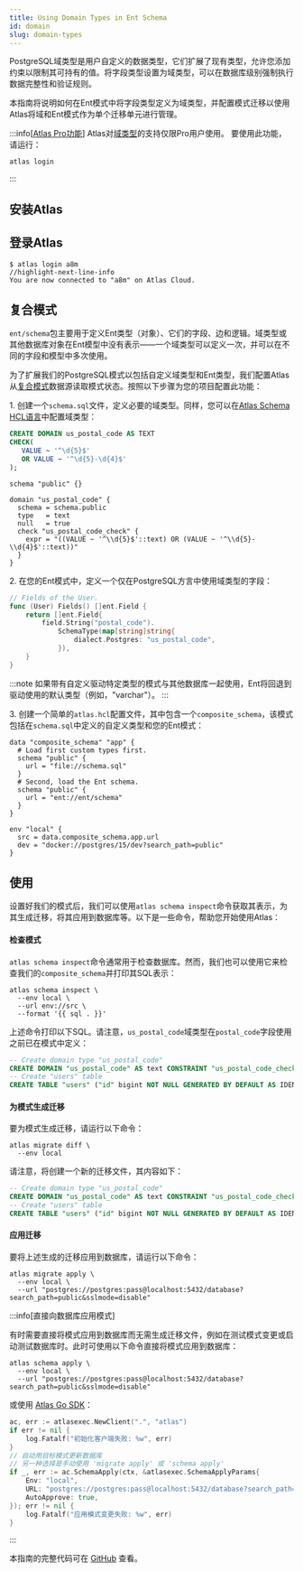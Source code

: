 ```yaml
---
title: Using Domain Types in Ent Schema
id: domain
slug: domain-types
---
```



PostgreSQL域类型是用户自定义的数据类型，它们扩展了现有类型，允许您添加约束以限制其可持有的值。将字段类型设置为域类型，可以在数据库级别强制执行数据完整性和验证规则。

本指南将说明如何在Ent模式中将字段类型定义为域类型，并配置模式迁移以使用Atlas将域和Ent模式作为单个迁移单元进行管理。

:::info[[Atlas Pro功能](https://atlasgo.io/features#pro-plan)]
Atlas对[域类型](https://atlasgo.io/atlas-schema/hcl#domain)的支持仅限Pro用户使用。
要使用此功能，请运行：
```
atlas login
```
:::

## 安装Atlas

<InstallationInstructions />

## 登录Atlas

```shell
$ atlas login a8m
//highlight-next-line-info
You are now connected to "a8m" on Atlas Cloud.
```

## 复合模式

`ent/schema`包主要用于定义Ent类型（对象）、它们的字段、边和逻辑。域类型或其他数据库对象在Ent模型中没有表示——一个域类型可以定义一次，并可以在不同的字段和模型中多次使用。

为了扩展我们的PostgreSQL模式以包括自定义域类型和Ent类型，我们配置Atlas从[复合模式](https://atlasgo.io/atlas-schema/projects#data-source-composite_schema)数据源读取模式状态。按照以下步骤为您的项目配置此功能：

1\. 创建一个`schema.sql`文件，定义必要的域类型。同样，您可以在[Atlas Schema HCL语言](https://atlasgo.io/atlas-schema/hcl-types#domain)中配置域类型：

<Tabs>
<TabItem value={"sql"} label={"Using SQL"}>

```sql title="schema.sql"
CREATE DOMAIN us_postal_code AS TEXT
CHECK(
   VALUE ~ '^\d{5}$'
   OR VALUE ~ '^\d{5}-\d{4}$'
);
```

</TabItem>
<TabItem value={"hcl"} label={"Using HCL"}>

```hcl title="schema.hcl"
schema "public" {}

domain "us_postal_code" {
  schema = schema.public
  type   = text
  null   = true
  check "us_postal_code_check" {
    expr = "((VALUE ~ '^\\d{5}$'::text) OR (VALUE ~ '^\\d{5}-\\d{4}$'::text))"
  }
}
```

</TabItem>
</Tabs>

2\. 在您的Ent模式中，定义一个仅在PostgreSQL方言中使用域类型的字段：

```go title="ent/schema/user.go" {5-7}
// Fields of the User.
func (User) Fields() []ent.Field {
	return []ent.Field{
		field.String("postal_code").
			SchemaType(map[string]string{
				dialect.Postgres: "us_postal_code",
			}),
	}
}
```

:::note
如果带有自定义驱动特定类型的模式与其他数据库一起使用，Ent将回退到驱动使用的默认类型（例如，"varchar"）。
:::

3\. 创建一个简单的`atlas.hcl`配置文件，其中包含一个`composite_schema`，该模式包括在`schema.sql`中定义的自定义类型和您的Ent模式：

```hcl title="atlas.hcl"
data "composite_schema" "app" {
  # Load first custom types first.
  schema "public" {
    url = "file://schema.sql"
  }
  # Second, load the Ent schema.
  schema "public" {
    url = "ent://ent/schema"
  }
}

env "local" {
  src = data.composite_schema.app.url
  dev = "docker://postgres/15/dev?search_path=public"
}
```

## 使用

设置好我们的模式后，我们可以使用`atlas schema inspect`命令获取其表示，为其生成迁移，将其应用到数据库等。以下是一些命令，帮助您开始使用Atlas：

#### 检查模式

`atlas schema inspect`命令通常用于检查数据库。然而，我们也可以使用它来检查我们的`composite_schema`并打印其SQL表示：

```shell
atlas schema inspect \
  --env local \
  --url env://src \
  --format '{{ sql . }}'
```

上述命令打印以下SQL。请注意，`us_postal_code`域类型在`postal_code`字段使用之前已在模式中定义：

```sql
-- Create domain type "us_postal_code"
CREATE DOMAIN "us_postal_code" AS text CONSTRAINT "us_postal_code_check" CHECK ((VALUE ~ '^\d{5}$'::text) OR (VALUE ~ '^\d{5}-\d{4}$'::text));
-- Create "users" table
CREATE TABLE "users" ("id" bigint NOT NULL GENERATED BY DEFAULT AS IDENTITY, "postal_code" "us_postal_code" NOT NULL, PRIMARY KEY ("id"));
```

#### 为模式生成迁移

要为模式生成迁移，请运行以下命令：

```shell
atlas migrate diff \
  --env local
```

请注意，将创建一个新的迁移文件，其内容如下：

```sql title="migrations/20240712090543.sql"
-- Create domain type "us_postal_code"
CREATE DOMAIN "us_postal_code" AS text CONSTRAINT "us_postal_code_check" CHECK ((VALUE ~ '^\d{5}$'::text) OR (VALUE ~ '^\d{5}-\d{4}$'::text));
-- Create "users" table
CREATE TABLE "users" ("id" bigint NOT NULL GENERATED BY DEFAULT AS IDENTITY, "postal_code" "us_postal_code" NOT NULL, PRIMARY KEY ("id"));
```

#### 应用迁移

要将上述生成的迁移应用到数据库，请运行以下命令：

```
atlas migrate apply \
  --env local \
  --url "postgres://postgres:pass@localhost:5432/database?search_path=public&sslmode=disable"
```

:::info[直接向数据库应用模式]

有时需要直接将模式应用到数据库而无需生成迁移文件，例如在测试模式变更或启动测试数据库时。此时可使用以下命令直接将模式应用到数据库：

```shell
atlas schema apply \
  --env local \
  --url "postgres://postgres:pass@localhost:5432/database?search_path=public&sslmode=disable"
```

或使用 [Atlas Go SDK](https://github.com/ariga/atlas-go-sdk)：

```go
ac, err := atlasexec.NewClient(".", "atlas")
if err != nil {
	log.Fatalf("初始化客户端失败: %w", err)
}
// 自动用目标模式更新数据库
// 另一种选择是手动使用 'migrate apply' 或 'schema apply'
if _, err := ac.SchemaApply(ctx, &atlasexec.SchemaApplyParams{
	Env: "local",
	URL: "postgres://postgres:pass@localhost:5432/database?search_path=public&sslmode=disable",
	AutoApprove: true,
}); err != nil {
    log.Fatalf("应用模式变更失败: %w", err)
}
```

:::

本指南的完整代码可在 [GitHub](https://github.com/ent/ent/tree/master/examples/domaintypes) 查看。